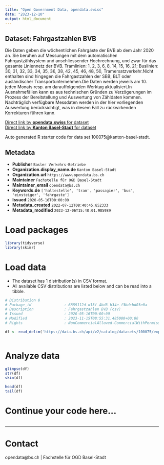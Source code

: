 ```yaml
---
title: "Open Government Data, opendata.swiss"
date: "2023-12-10"
output: html_document
---
```


## Dataset: Fahrgastzahlen BVB

Die Daten geben die wöchentlichen Fahrgäste der BVB ab dem Jahr 2020 an. Sie beruhen auf Messungen mit dem automatischen Fahrgastzählsystem und anschliessender Hochrechnung, und zwar für das gesamte Liniennetz der BVB. Tramlinien: 1, 2, 3, 6, 8, 14, 15, 16, 21; Buslinien: 30, 31, 32, 33, 34, 35, 36, 38, 42, 45, 46, 48, 50, Tramersatzverkehr.Nicht enthalten sind hingegen die Fahrgastzahlen der SBB, BLT oder ausländischer Transportunternehmen.Die Daten werden jeweils am 10. jeden Monats resp. am darauffolgenden Werktag aktualisiert.In Ausnahmefällen kann es aus technischen Gründen zu Verzögerungen im Prozess der Bereitstellung und Auswertung von Zähldaten kommen. Nachträglich verfügbare Messdaten werden in der hier vorliegenden Auswertung berücksichtigt, was in diesem Fall zu rückwirkenden Korrekturen führen kann.

[Direct link by **opendata.swiss** for dataset](https://opendata.swiss/de/dataset/fahrgastzahlen-bvb)<br>
[Direct link by **Kanton Basel-Stadt** for dataset](https://data.bs.ch/explore/dataset/100075/)

Auto generated R starter code for data set 100075@kanton-basel-stadt.

## Metadata

- **Publisher** `Basler Verkehrs-Betriebe`
- **Organization.display_name.de** `Kanton Basel-Stadt`
- **Organization.url** `https://www.opendata.bs.ch`
- **Maintainer** `Fachstelle für OGD Basel-Stadt`
- **Maintainer_email** `opendata@bs.ch`
- **Keywords.de** `['haltestelle', 'tram', 'passagier', 'bus', 'einsteiger', 'fahrgaste']`
- **Issued** `2020-05-16T00:00:00`
- **Metadata_created** `2022-07-12T08:40:45.852333`
- **Metadata_modified** `2023-12-06T15:48:01.985989`


# Load packages

```r

library(tidyverse)
library(skimr)

```

# Load data

-   The dataset has 1 distribution(s) in CSV format.
-   All available CSV distributions are listed below and can be read into a tibble.

```r

# Distribution 0
# Package_id               : 6859112d-d13f-4bd3-b34e-f3bdcbd03e0a
# Description              : Fahrgastzahlen BVB (csv)
# Issued                   : 2020-05-16T00:00:00
# Modified                 : 2023-11-15T08:55:31.485000+00:00
# Rights                   : NonCommercialAllowed-CommercialWithPermission-ReferenceRequired

df <- read_delim('https://data.bs.ch/api/v2/catalog/datasets/100075/exports/csv')



```

# Analyze data

```r

glimpse(df)
str(df)
skim(df)

head(df)
tail(df)

```

# Continue your code here...

```r

```

------------------------------------------------------------------------

# Contact

opendata@bs.ch | Fachstelle für OGD Basel-Stadt
